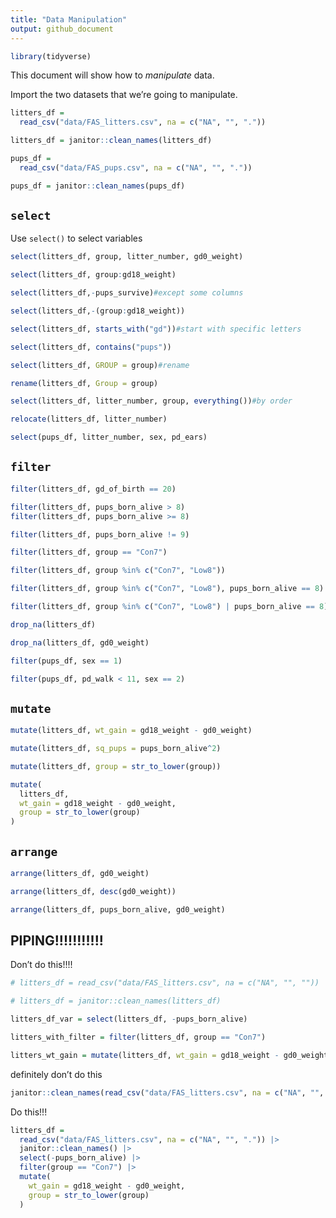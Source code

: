 ```yaml
---
title: "Data Manipulation"
output: github_document
---
```


```r
library(tidyverse)
```



This document will show how to *manipulate* data.

Import the two datasets that we're going to manipulate.

```r
litters_df = 
  read_csv("data/FAS_litters.csv", na = c("NA", "", "."))

litters_df = janitor::clean_names(litters_df)

pups_df = 
  read_csv("data/FAS_pups.csv", na = c("NA", "", "."))

pups_df = janitor::clean_names(pups_df)

```

## `select`

Use `select()` to select variables

```r
select(litters_df, group, litter_number, gd0_weight)
```

```r
select(litters_df, group:gd18_weight)
```

```r
select(litters_df,-pups_survive)#except some columns
```

```r
select(litters_df,-(group:gd18_weight))
```

```r
select(litters_df, starts_with("gd"))#start with specific letters

select(litters_df, contains("pups"))
```

```r
select(litters_df, GROUP = group)#rename

rename(litters_df, Group = group)

select(litters_df, litter_number, group, everything())#by order

relocate(litters_df, litter_number)

```

```r
select(pups_df, litter_number, sex, pd_ears)
```


## `filter`

```r
filter(litters_df, gd_of_birth == 20)
```

```r
filter(litters_df, pups_born_alive > 8)
filter(litters_df, pups_born_alive >= 8)
```

```r
filter(litters_df, pups_born_alive != 9)
```

```r
filter(litters_df, group == "Con7")

filter(litters_df, group %in% c("Con7", "Low8")) 
```

```r
filter(litters_df, group %in% c("Con7", "Low8"), pups_born_alive == 8) 

filter(litters_df, group %in% c("Con7", "Low8") | pups_born_alive == 8) #or
```

```r
drop_na(litters_df)

drop_na(litters_df, gd0_weight)
```

```r
filter(pups_df, sex == 1)

filter(pups_df, pd_walk < 11, sex == 2)
```


## `mutate`

```r
mutate(litters_df, wt_gain = gd18_weight - gd0_weight)

mutate(litters_df, sq_pups = pups_born_alive^2)

mutate(litters_df, group = str_to_lower(group))

mutate(
  litters_df,
  wt_gain = gd18_weight - gd0_weight,
  group = str_to_lower(group)
)
```



## `arrange`

```r
arrange(litters_df, gd0_weight)

arrange(litters_df, desc(gd0_weight))

arrange(litters_df, pups_born_alive, gd0_weight)
```



## PIPING!!!!!!!!!!!


Don't do this!!!!
```r
# litters_df = read_csv("data/FAS_litters.csv", na = c("NA", "", ""))

# litters_df = janitor::clean_names(litters_df)

litters_df_var = select(litters_df, -pups_born_alive)

litters_with_filter = filter(litters_df, group == "Con7")

litters_wt_gain = mutate(litters_df, wt_gain = gd18_weight - gd0_weight)

```

definitely don't do this
```r
janitor::clean_names(read_csv("data/FAS_litters.csv", na = c("NA", "", ".")))

```

Do this!!!
```r
litters_df = 
  read_csv("data/FAS_litters.csv", na = c("NA", "", ".")) |> 
  janitor::clean_names() |> 
  select(-pups_born_alive) |> 
  filter(group == "Con7") |> 
  mutate(
    wt_gain = gd18_weight - gd0_weight,
    group = str_to_lower(group)
  ) 
```







